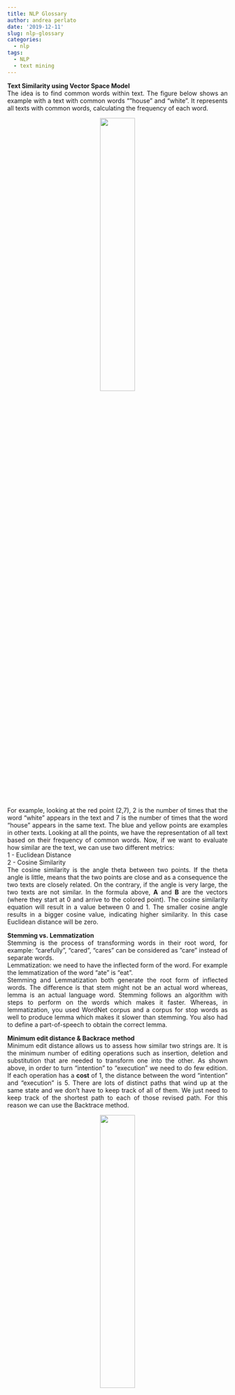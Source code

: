 ```yaml
---
title: NLP Glossary
author: andrea perlato
date: '2019-12-11'
slug: nlp-glossary
categories:
  - nlp
tags:
  - NLP
  - text mining
---
```


<style>
body {
text-align: justify}
</style>

**Text Similarity using Vector Space Model** </br>
The idea is to find common words within text. The figure below shows an example with a text with common words “”house” and “white”. It represents all texts with common words, calculating the frequency of each word. 

<center>
![](/img/vectrspacemodel.png){width=40%}
</center>

For example, looking at the red point (2,7), 2 is the number of times that the word “white” appears in the text and 7 is the number of times that the word “house” appears in the same text. The blue and yellow points are examples in other texts. Looking at all the points, we have the representation of all text based on their frequency of common words. Now, if we want to evaluate how similar are the text, we can use two different metrics: </br>
1 - Euclidean Distance </br>
2 -  Cosine Similarity </br>
The cosine similarity is the angle theta between two points. If the theta angle is little, means that the two points are close and as a consequence the two texts are closely related. On the contrary, if the angle is very large, the two texts are not similar. In the formula above, **A** and **B** are the vectors (where they start at 0 and arrive to the colored point). 
The cosine similarity equation will result in a value between 0 and 1. The smaller cosine angle results in a bigger cosine value, indicating higher similarity. In this case Euclidean distance will be zero.  

**Stemming vs. Lemmatization** </br>
Stemming is the process of transforming words in their root word, for example: “carefully”, “cared”, “cares” can be considered as ”care” instead of separate words. </br>
Lemmatization: we need to have the inflected form of the word. For example the lemmatization of the word “ate” is “eat”. </br>
Stemming and Lemmatization both generate the root form of inflected words. The difference is that stem might not be an actual word whereas, lemma is an actual language word.
Stemming follows an algorithm with steps to perform on the words which makes it faster. Whereas, in lemmatization, you used WordNet corpus and a corpus for stop words as well to produce lemma which makes it slower than stemming. You also had to define a part-of-speech to obtain the correct lemma.

**Minimum edit distance & Backrace method** </br>
Minimum edit distance allows us to assess how similar two strings are. It is the minimum number of editing operations such as insertion, deletion and substitution that are needed to transform one into the other. As shown above, in order to turn "intention" to "execution" we need to do few edition. If each operation has a **cost** of 1, the distance between the word "intention" and "execution" is 5.
There are lots of distinct paths that wind up at the same state and we don’t have to keep track of all of them. We just need to keep track of the shortest path to each of those revised path. For this reason we can use the  Backtrace method.

<center>
![](/img/minimumeditdistance.png){width=40%}
</center>

We often need to align each character of the two strings to each other by keeping a **backtrace**. Every time we enter a cell, we need to remember where we came from and when we reach the end, trace back the path from the upper right corner to read off the alignment. The arrows in the graph below (starting from the upper right corner) allows you to trace back the path. For example, to go from "inte" to "e", we could remove all 4 characters and insert a letter "e" but that would cost us a distance of 5. Alternatively, we could just remove “int” and get the remainder character “e”, costing us a distance of 3.
It is the way to correct grammar errors; maybe not necessary if we are working for example with scientific articles. </br>

**Part of speech tag filter - POS** </br>
In the world of Natural Language Processing (NLP), the most basic models are based on Bag of Words. But such models fail to capture the syntactic relations between words. For example, suppose we build a sentiment analyser based on only Bag of Words. Such a model will not be able to capture the difference between "I like you", where "like" is a verb with a positive sentiment, and "I am like you", where "like”" is a preposition with a neutral sentiment. </br>
POS tagging is the process of marking up a word in a corpus to a corresponding part of a speech tag, based on its context and definition. For example, in the sentence "Give me your answer", answer is a Noun, but in the sentence “Answer the question”, answer is a verb. </br>
There are different techniques for POS Tagging: </br>
1 - Lexical Based Methods: assigns the POS tag the most frequently occurring in the training corpus. </br> 
2 - Rule Based Methods: e.g. the "ed" or "ing" must be assigned to a verb. </br> 
3 - Rule Based Method: RNN can be used to solve POS tagging. </br> 
4 - Probabilistic Method: assigns the POS tag based on the probability of a particular tag sequence.
To have a description of POS look at this [**link**](https://www.ling.upenn.edu/courses/Fall_2003/ling001/penn_treebank_pos.html). 
Every word is represented by a **feature tag**.

**Topic Analysis and LDA Hyperparameters** </br>
One of he most popular topic algorithm is the [**LDA**](https://www.andreaperlato.com/theorypost/introduction-to-topic-model/). It is of high importance to tune the hyperparameters: </br>
1 - Number of iterations. </br>
2 - Number of Topics: number of topics to be extracted using [**Kullback Leibler Divergence Score**](https://en.wikipedia.org/wiki/Kullback%E2%80%93Leibler_divergence). </br>
3 - Number of Topic Terms: number of terms composed in a single topic. </br>
4 - Alpha hyperparameter: represents document-topic density. </br>
5 - Beta hyperparameter: represent topic-word density. The alpha & beta parameters are especially useful to find the right number of topics. </br>
6 - Batch Wise LDA: another tip to improve the model is to use corpus divided into batches of fixed sizes. We perform LDA on these batches multiple times and we should obtain different results, but strikingly, the best topic terms are always present. </br>

It is often desirable to quantify the difference between probability distributions for a given random variable. The difference between two distribution is called:. **statistical distance**, but this can be challenging as it can be difficult to interpret the measure. ùin fact, it is more common to calculate a **divergence** between two probability distributions. Divergence is a scoring of how one distribution differs from another.
Two commonly used **divergence scores** from information theory are **Kullback-Leibler Divergence KL** and Jensen-Shannon Divergence.
The **KL** divergence between two distributions Q and P is often stated using the following notation: </br> 
KL(P || Q) </br>
where the || operator indicates divergence of P from Q. </br>
KL divergence can be calculated as the positive sum of probability of each event in P multiplied by the log of the probability of the event in Q over the probability of the event in P: </br>
KL(P || Q) = – sum x in X P(x) * log(Q(x) / P(x)) </br> 
the value within the sum is the divergence for a given event. </br>
The intuition for the KL divergence score is that when the probability for an event from P is large, but the probability for the same event in Q is small, there is a large divergence. When the probability from P is small and the probability from Q is large, there is also a large divergence, but not as large as the first case.

LDA uses some constructs like: </br>
1 - a document can have multiple topics (because of this multiplicity, we need the Dirichlet distribution); and there is a Dirichlet distribution which models this relation. </br>
2 - words can also belong to multiple topics, when you consider them outside of a document; so here we need another Dirichlet to model this. </br>
Now, in Bayesian inference you use the Bayes rule to infer the posterior probability. These distributions are hidden from data, this is why is called latent, or hidden.

$$
p(\theta | x)=\frac{p(x | \theta) p(\theta | \alpha)}{p(x | \alpha)} \Longleftrightarrow \text { posterior probability }=\frac{\text { likelihood } \times \text { prior probability }}{\text { marginal likelihood }}
$$
The alpha parameter in he formula above is our initial belief about this distribution, and is the parameter of the prior distribution. Usually this is chosen in such a way that will have a **conjugate prior** (so the distribution of the posterior is the same with the distribution of the prior) and often to encode some knowledge if you have one or to have maximum entropy if you know nothing.
The parameters of the prior are called hyperparameters. In LDA, both topic distributions, over documents and over words have also correspondent priors, which are denoted usually with **alpha** and **beta**, and because are the parameters of the prior distributions are called hyperparameters.

















































